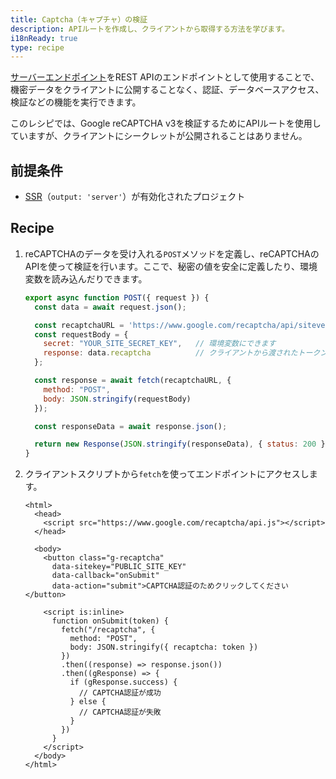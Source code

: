 ```yaml
---
title: Captcha（キャプチャ）の検証
description: APIルートを作成し、クライアントから取得する方法を学びます。
i18nReady: true
type: recipe
---
```


[サーバーエンドポイント](/ja/guides/endpoints/#サーバーエンドポイントapiルーティング)をREST APIのエンドポイントとして使用することで、機密データをクライアントに公開することなく、認証、データベースアクセス、検証などの機能を実行できます。

このレシピでは、Google reCAPTCHA v3を検証するためにAPIルートを使用していますが、クライアントにシークレットが公開されることはありません。

## 前提条件
- [SSR](/ja/guides/server-side-rendering/)（`output: 'server'`）が有効化されたプロジェクト 

## Recipe

1. reCAPTCHAのデータを受け入れる`POST`メソッドを定義し、reCAPTCHAのAPIを使って検証を行います。ここで、秘密の値を安全に定義したり、環境変数を読み込んだりできます。

    ```js title="src/pages/recaptcha.js"
    export async function POST({ request }) {
      const data = await request.json();

      const recaptchaURL = 'https://www.google.com/recaptcha/api/siteverify';
      const requestBody = {
        secret: "YOUR_SITE_SECRET_KEY",   // 環境変数にできます
        response: data.recaptcha          // クライアントから渡されたトークン
      };

      const response = await fetch(recaptchaURL, {
        method: "POST",
        body: JSON.stringify(requestBody)
      });

      const responseData = await response.json();

      return new Response(JSON.stringify(responseData), { status: 200 });
    }
    ```

2. クライアントスクリプトから`fetch`を使ってエンドポイントにアクセスします。

    ```astro title="src/pages/index.astro"
    <html>
      <head>
        <script src="https://www.google.com/recaptcha/api.js"></script>
      </head>

      <body>
        <button class="g-recaptcha" 
          data-sitekey="PUBLIC_SITE_KEY" 
          data-callback="onSubmit" 
          data-action="submit">CAPTCHA認証のためクリックしてください</button>

        <script is:inline>
          function onSubmit(token) {
            fetch("/recaptcha", {
              method: "POST",
              body: JSON.stringify({ recaptcha: token })
            })
            .then((response) => response.json())
            .then((gResponse) => {
              if (gResponse.success) {
                // CAPTCHA認証が成功
              } else {
                // CAPTCHA認証が失敗
              }
            })
          }
        </script>
      </body>
    </html>
    ```

